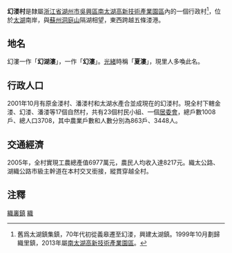 {{notability unreferenced|time=2010-07-24T13:47:16+00:00}}
{{unreferenced|time=2010-07-24T13:47:16+00:00}}
'''幻溇村'''是隸屬[[浙江省|浙江省]][[湖州市|湖州市]][[吳興區|吳興區]][[南太湖高新技術產業園區|南太湖高新技術產業園區]]內的一個行政村<ref>舊爲太湖鎮集鎮，70年代初從義皋遷至幻溇，興建太湖鎮。1999年10月劃歸織里鎮，2013年屬[[南太湖高新技術產業園區|南太湖高新技術產業園區]]。</ref>，位於[[太湖|太湖]]南岸，與[[蘇州|蘇州]][[洞庭山|洞庭山]]隔湖相望，東西跨越五條溇港。

== 地名 ==
幻漊一作「'''幻湖漊'''」，一作「'''幻漊'''」。[[光緒|光緒]]時稱「'''夏漊'''」，現里人多喚此名。

== 行政人口 ==
2001年10月有原金溇村、潘溇村和太湖水產合並成現在的幻溇村。現全村下轄金溇、幻溇、潘溇等17個自然村，共有23個村民小組、一個[[居委會|居委會]]，總戶數1008戶、總人口3708，其中農業戶數和人數分別為863戶、3448人。

== 交通經濟 ==
2005年，全村實現工農總產值6977萬元，農民人均收入達8217元。織太公路、湖織公路市級主幹道在本村交叉銜接，縱貫穿越全村。

== 注釋 ==
{{reflist}}

[[Category:吳興區|織裏鎮]]
[[Category:湖州市行政村|織]]